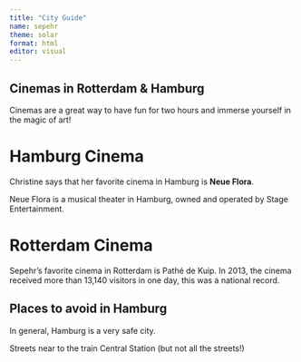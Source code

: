 ```yaml
---
title: "City Guide"
name: sepehr
theme: solar
format: html
editor: visual
---
```


## Cinemas in Rotterdam & Hamburg

:::{.callout-note}
Cinemas are a great way to have fun for two hours and immerse yourself in the magic of art!
:::

# Hamburg Cinema

Christine says that her favorite cinema in Hamburg is **Neue Flora**.

Neue Flora is a musical theater in Hamburg, owned and operated by Stage Entertainment.

# Rotterdam Cinema

Sepehr's favorite cinema in Rotterdam is Pathé de Kuip. In 2013, the cinema received more than 13,140 visitors in one day, this was a national record.

## Places to avoid in Hamburg

:::{.callout-warning}
In general, Hamburg is a very safe city.
:::

Streets near to the train Central Station (but not all the streets!)
